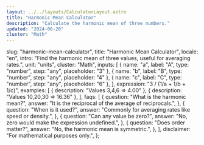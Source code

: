 ```yaml
---
layout: ../../layouts/CalculatorLayout.astro
title: "Harmonic Mean Calculator"
description: "Calculate the harmonic mean of three numbers."
updated: "2024-06-20"
cluster: "Math"
---
```



  slug: "harmonic-mean-calculator",
  title: "Harmonic Mean Calculator",
  locale: "en",
  intro: "Find the harmonic mean of three values, useful for averaging rates.",
  unit: "units",
  cluster: "Math",
  inputs: [
    { name: "a", label: "A", type: "number", step: "any", placeholder: "3" },
    { name: "b", label: "B", type: "number", step: "any", placeholder: "4" },
    { name: "c", label: "C", type: "number", step: "any", placeholder: "6" },
  ],
  expression: "3 / (1/a + 1/b + 1/c)",
  examples: [
    { description: "Values 3,4,6 ⇒ 4.00" },
    { description: "Values 10,20,30 ⇒ 16.36" },
  ],
  faqs: [
    {
      question: "What is the harmonic mean?",
      answer: "It is the reciprocal of the average of reciprocals.",
    },
    {
      question: "When is it used?",
      answer: "Commonly for averaging rates like speed or density.",
    },
    {
      question: "Can any value be zero?",
      answer: "No, zero would make the expression undefined.",
    },
    {
      question: "Does order matter?",
      answer: "No, the harmonic mean is symmetric.",
    },
  ],
  disclaimer: "For mathematical purposes only.",
};

<Calculator schema={schema} />
